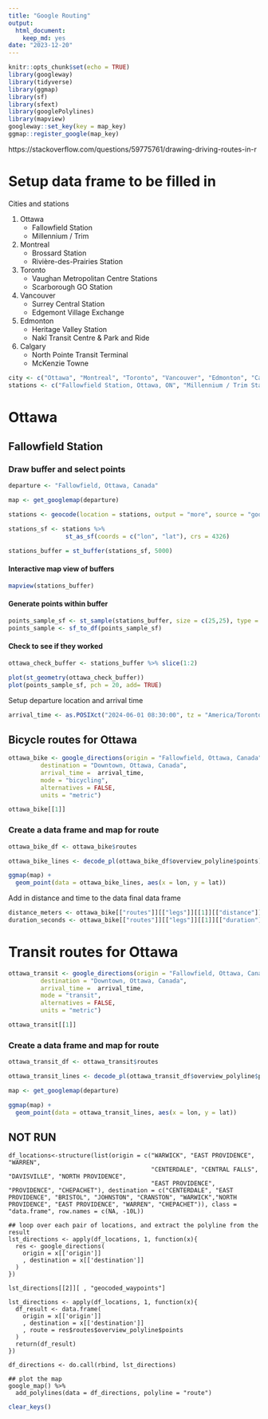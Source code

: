 ```yaml
---
title: "Google Routing"
output:
  html_document:
    keep_md: yes
date: "2023-12-20"
---
```


```r
knitr::opts_chunk$set(echo = TRUE)
library(googleway)
library(tidyverse)
library(ggmap)
library(sf)
library(sfext)
library(googlePolylines)
library(mapview)
googleway::set_key(key = map_key)
ggmap::register_google(map_key)
```

https://stackoverflow.com/questions/59775761/drawing-driving-routes-in-r

# Setup data frame to be filled in

Cities and stations

1. Ottawa
    * Fallowfield Station
    * Millennium / Trim
2. Montreal 
    * Brossard Station
    * Rivière-des-Prairies Station
3. Toronto
    * Vaughan Metropolitan Centre Stations
    * Scarborough GO Station
4. Vancouver
    * Surrey Central Station
    * Edgemont Village Exchange
5. Edmonton
    * Heritage Valley Station
    * Nakî Transit Centre & Park and Ride
6. Calgary
    * North Pointe Transit Terminal
    * McKenzie Towne

```r
city <- c("Ottawa", "Montreal", "Toronto", "Vancouver", "Edmonton", "Calgary")
stations <- c("Fallowfield Station, Ottawa, ON", "Millennium / Trim Station, Ottawa, ON", "Brossard Station, Montreal, QC", "Rivière-des-Prairies Station, Montreal, QC", "Vaughan Metropolitan Centre Stations, Toronto, ON", "Scarborough GO Station, Toronto, ON", "Surrey Central Station, Vancouver, BC", "Edgemont Village Exchange, Vancouver, BC", "Heritage Valley Station, Edmonton, AB", "Nakî Transit Centre & Park and Ride, Edmonton, AB", "North Pointe Transit Terminal, Calgary, AB", "McKenzie Towne, Calgary, AB")
```

# Ottawa
## Fallowfield Station

### Draw buffer and select points

```r
departure <- "Fallowfield, Ottawa, Canada"

map <- get_googlemap(departure)

stations <- geocode(location = stations, output = "more", source = "google")

stations_sf <- stations %>%
                st_as_sf(coords = c("lon", "lat"), crs = 4326)

stations_buffer = st_buffer(stations_sf, 5000)
```

#### Interactive map view of buffers

```r
mapview(stations_buffer)
```

#### Generate points within buffer

```r
points_sample_sf <- st_sample(stations_buffer, size = c(25,25), type = "random")
points_sample <- sf_to_df(points_sample_sf)
```

#### Check to see if they worked

```r
ottawa_check_buffer <- stations_buffer %>% slice(1:2)

plot(st_geometry(ottawa_check_buffer))
plot(points_sample_sf, pch = 20, add= TRUE)
```

Setup departure location and arrival time

```r
arrival_time <- as.POSIXct("2024-06-01 08:30:00", tz = "America/Toronto")
```

## Bicycle routes for Ottawa

```r
ottawa_bike <- google_directions(origin = "Fallowfield, Ottawa, Canada",
         destination = "Downtown, Ottawa, Canada",
         arrival_time =  arrival_time,
         mode = "bicycling",
         alternatives = FALSE,
         units = "metric")

ottawa_bike[[1]]
```

### Create a data frame and map for route

```r
ottawa_bike_df <- ottawa_bike$routes

ottawa_bike_lines <- decode_pl(ottawa_bike_df$overview_polyline$points)

ggmap(map) +
  geom_point(data = ottawa_bike_lines, aes(x = lon, y = lat)) 
```

Add in distance and time to the data final data frame

```r
distance_meters <- ottawa_bike[["routes"]][["legs"]][[1]][["distance"]][["value"]]
duration_seconds <- ottawa_bike[["routes"]][["legs"]][[1]][["duration"]][["value"]]
```

# Transit routes for Ottawa

```r
ottawa_transit <- google_directions(origin = "Fallowfield, Ottawa, Canada",
         destination = "Downtown, Ottawa, Canada",
         arrival_time =  arrival_time,
         mode = "transit",
         alternatives = FALSE,
         units = "metric")

ottawa_transit[[1]]
```

### Create a data frame and map for route

```r
ottawa_transit_df <- ottawa_transit$routes

ottawa_transit_lines <- decode_pl(ottawa_transit_df$overview_polyline$points)

map <- get_googlemap(departure)

ggmap(map) +
  geom_point(data = ottawa_transit_lines, aes(x = lon, y = lat)) 
```




## NOT RUN

```{}
df_locations<-structure(list(origin = c("WARWICK", "EAST PROVIDENCE", "WARREN", 
                                        "CENTERDALE", "CENTRAL FALLS", "DAVISVILLE", "NORTH PROVIDENCE", 
                                        "EAST PROVIDENCE", "PROVIDENCE", "CHEPACHET"), destination = c("CENTERDALE", "EAST PROVIDENCE", "BRISTOL", "JOHNSTON", "CRANSTON", "WARWICK","NORTH PROVIDENCE", "EAST PROVIDENCE", "WARREN", "CHEPACHET")), class = "data.frame", row.names = c(NA, -10L))

## loop over each pair of locations, and extract the polyline from the result
lst_directions <- apply(df_locations, 1, function(x){
  res <- google_directions(
    origin = x[['origin']]
    , destination = x[['destination']]
  )
})

lst_directions[[2]][ , "geocoded_waypoints"] 

lst_directions <- apply(df_locations, 1, function(x){
  df_result <- data.frame(
    origin = x[['origin']]
    , destination = x[['destination']]
    , route = res$routes$overview_polyline$points
  )
  return(df_result)
})

df_directions <- do.call(rbind, lst_directions)

## plot the map
google_map() %>%
  add_polylines(data = df_directions, polyline = "route")
```

         
```r
clear_keys()
```


